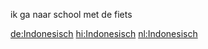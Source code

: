 ik ga naar school met de fiets
{{notenglish}}

[[de:Indonesisch]]
[[hi:Indonesisch]]
[[nl:Indonesisch]]